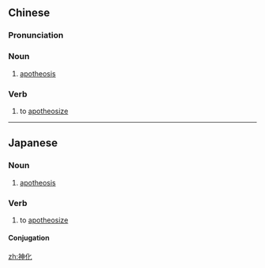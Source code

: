 ==Chinese==
{{zh-forms}}

===Pronunciation===
{{zh-pron
|m=shénhuà
|c=san4 faa3
|cat=n,v
}}

===Noun===
{{zh-noun}}

# [[apotheosis]]

===Verb===
{{zh-verb}}

# to [[apotheosize]]

----

==Japanese==
{{ja-kanjitab|しん|か|yomi=o}}

===Noun===
{{ja-noun|しんか}}

# [[apotheosis]]

===Verb===
{{ja-verb-suru|しんか}}

# to [[apotheosize]]

====Conjugation====
{{ja-suru|しんか}}

[[zh:神化]]